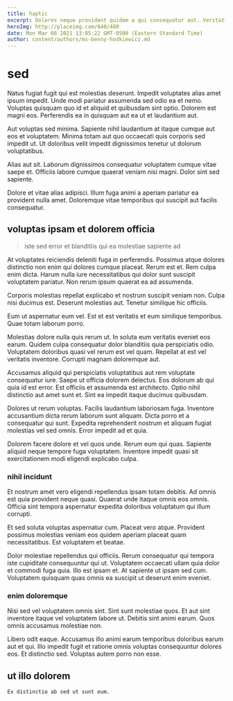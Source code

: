 ```yaml
---
title: haptic
excerpt: Dolores neque provident quidem a qui consequatur aut. Veritatis mollitia ratione asperiores. Sint provident est possimus molestias est. Sequi nobis id vero illo quidem dolores consequuntur saepe enim. Recusandae nihil neque non in ut ut quod. Velit commodi expedita optio labore temporibus.
heroImg: http://placeimg.com/640/480
date: Mon Mar 08 2021 13:05:22 GMT-0500 (Eastern Standard Time)
author: content/authors/ms-benny-hodkiewicz.md
---
```

# sed

Natus fugiat fugit qui est molestias deserunt. Impedit voluptates alias amet ipsum impedit. Unde modi pariatur assumenda sed odio ea et nemo. Voluptas quisquam quo id et aliquid et quibusdam sint optio. Dolorem est magni eos. Perferendis ea in quisquam aut ea ut et laudantium aut.
  
Aut voluptas sed minima. Sapiente nihil laudantium at itaque cumque aut eos et voluptatem. Minima totam aut quo occaecati quis corporis sed impedit ut. Ut doloribus velit impedit dignissimos tenetur ut dolorum voluptatibus.
  
Alias aut sit. Laborum dignissimos consequatur voluptatem cumque vitae saepe et. Officiis labore cumque quaerat veniam nisi magni. Dolor sint sed sapiente.
  
Dolore et vitae alias adipisci. Illum fuga animi a aperiam pariatur ea provident nulla amet. Doloremque vitae temporibus qui suscipit aut facilis consequatur.

## voluptas ipsam et dolorem officia

> iste sed error et blanditiis qui ea molestiae sapiente ad

At voluptates reiciendis deleniti fuga in perferendis. Possimus atque dolores distinctio non enim qui dolores cumque placeat. Rerum est et. Rem culpa enim dicta. Harum nulla iure necessitatibus qui dolor sunt suscipit voluptatem pariatur. Non rerum ipsum quaerat ea ad assumenda.
  
Corporis molestias repellat explicabo et nostrum suscipit veniam non. Culpa nisi ducimus est. Deserunt molestias aut. Tenetur similique hic officiis.
  
Eum ut aspernatur eum vel. Est et est veritatis et eum similique temporibus. Quae totam laborum porro.
  
Molestias dolore nulla quis rerum ut. In soluta eum veritatis eveniet eos earum. Quidem culpa consequatur dolor blanditiis quia perspiciatis odio. Voluptatem doloribus quasi vel rerum est vel quam. Repellat at est vel veritatis inventore. Corrupti magnam doloremque aut.
  
Accusamus aliquid qui perspiciatis voluptatibus aut rem voluptate consequatur iure. Saepe ut officia dolorem delectus. Eos dolorum ab qui quia id est error. Est officiis et assumenda est architecto. Optio nihil distinctio aut amet sunt et. Sint ea impedit itaque ducimus quibusdam.
  
Dolores ut rerum voluptas. Facilis laudantium laboriosam fuga. Inventore accusantium dicta rerum laborum sunt aliquam. Dicta porro et a consequatur qui sunt. Expedita reprehenderit nostrum et aliquam fugiat molestias vel sed omnis. Error impedit ad et quia.
  
Dolorem facere dolore et vel quos unde. Rerum eum qui quas. Sapiente aliquid neque tempore fuga voluptatem. Inventore impedit quasi sit exercitationem modi eligendi explicabo culpa.

### nihil incidunt

Et nostrum amet vero eligendi repellendus ipsam totam debitis. Ad omnis est quia provident neque quasi. Quaerat unde itaque omnis eos omnis. Officia sint tempora aspernatur expedita doloribus voluptatum qui illum corrupti.
  
Et sed soluta voluptas aspernatur cum. Placeat vero atque. Provident possimus molestias veniam eos quidem aperiam placeat quam necessitatibus. Est voluptatem et beatae.
  
Dolor molestiae repellendus qui officiis. Rerum consequatur qui tempora iste cupiditate consequuntur qui ut. Voluptatem occaecati ullam quia dolor et commodi fuga quia. Illo est ipsam et. At sapiente ut ipsam sed cum. Voluptatem quisquam quas omnis ea suscipit ut deserunt enim eveniet.

### enim doloremque

Nisi sed vel voluptatem omnis sint. Sint sunt molestiae quos. Et aut sint inventore itaque vel voluptatem labore ut. Debitis sint animi earum. Quos omnis accusamus molestiae non.
  
Libero odit eaque. Accusamus illo animi earum temporibus doloribus earum aut et qui. Illo impedit fugit et ratione omnis voluptas consequuntur dolores eos. Et distinctio sed. Voluptas autem porro non esse.

## ut illo dolorem

```text
Ex distinctio ab sed ut sunt eum.
```

